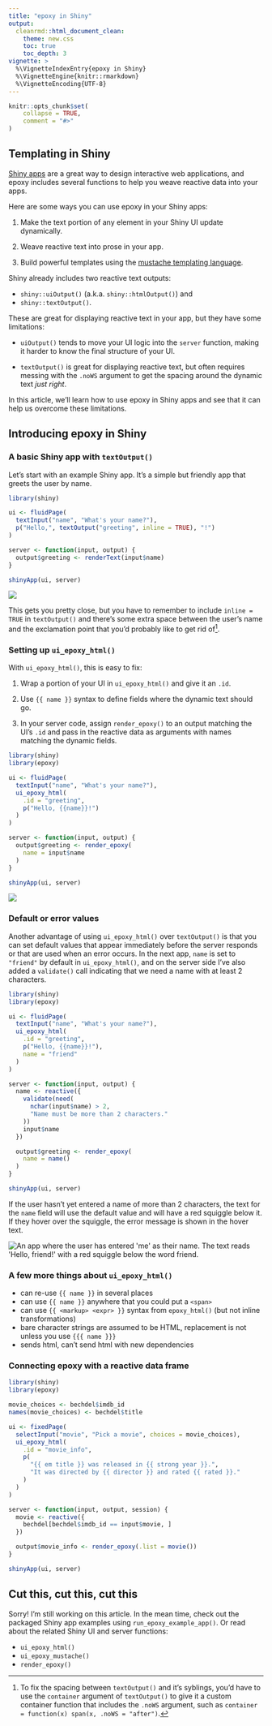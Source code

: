 ```yaml
---
title: "epoxy in Shiny"
output:
  cleanrmd::html_document_clean:
    theme: new.css
    toc: true
    toc_depth: 3
vignette: >
  %\VignetteIndexEntry{epoxy in Shiny}
  %\VignetteEngine{knitr::rmarkdown}
  %\VignetteEncoding{UTF-8}
---
```


[shiny]: https://shiny.posit.co/
[mustache]: https://mustache.github.io/

```r
knitr::opts_chunk$set(
	collapse = TRUE,
	comment = "#>"
)
```

## Templating in Shiny

[Shiny apps][shiny] are a great way to design interactive web applications,
and epoxy includes several functions
to help you weave reactive data into your apps.

Here are some ways you can use epoxy in your Shiny apps:

1. Make the text portion of any element in your Shiny UI update dynamically.

2. Weave reactive text into prose in your app.

3. Build powerful templates using the [mustache templating language][mustache].


Shiny already includes two reactive text outputs:

* `shiny::uiOutput()` (a.k.a. `shiny::htmlOutput()`) and
* `shiny::textOutput()`.

These are great for displaying reactive text in your app,
but they have some limitations:

* `uiOutput()` tends to move your UI logic into the `server` function,
  making it harder to know the final structure of your UI.

* `textOutput()` is great for displaying reactive text,
  but often requires messing with the `.noWS` argument
  to get the spacing around the dynamic text _just right_.

In this article, we'll learn how to use epoxy in Shiny apps
and see that it can help us overcome these limitations.

## Introducing epoxy in Shiny

### A basic Shiny app with `textOutput()`

Let's start with an example Shiny app.
It's a simple but friendly app that greets the user by name.

```r
library(shiny)

ui <- fluidPage(
  textInput("name", "What's your name?"),
  p("Hello,", textOutput("greeting", inline = TRUE), "!")
)

server <- function(input, output) {
  output$greeting <- renderText(input$name)
}

shinyApp(ui, server)
```

![](images/epoxy-shiny/shiny-app-1.png)

This gets you pretty close,
but you have to remember to include `inline = TRUE` in `textOutput()`
and there's some extra space
between the user's name and the exclamation point
that you'd probably like to get rid of[^container-arg].

[^container-arg]: To fix the spacing between `textOutput()` and it's syblings, you'd have to use the `container` argument of `textOutput()` to give it a custom container function that includes the `.noWS` argument, such as `container = function(x) span(x, .noWS = "after")`.

### Setting up `ui_epoxy_html()`

With `ui_epoxy_html()`, this is easy to fix:

1. Wrap a portion of your UI in `ui_epoxy_html()` and give it an `.id`.

1. Use `{{ name }}` syntax to define fields where the dynamic text should go.

1. In your server code, assign `render_epoxy()` to an output matching the UI's
   `.id` and pass in the reactive data as arguments with names matching the
   dynamic fields.

```r
library(shiny)
library(epoxy)

ui <- fluidPage(
  textInput("name", "What's your name?"),
  ui_epoxy_html(
    .id = "greeting",
    p("Hello, {{name}}!")
  )
)

server <- function(input, output) {
  output$greeting <- render_epoxy(
    name = input$name
  )
}

shinyApp(ui, server)
```

![](images/epoxy-shiny/epoxy-app-1.png)

### Default or error values

Another advantage of using `ui_epoxy_html()` over `textOutput()`
is that you can set default values that appear immediately
before the server responds
or that are used when an error occurs.
In the next app,
`name` is set to `"friend"` by default in `ui_epoxy_html()`,
and on the server side I've also added a `validate()` call
indicating that we need a name with at least 2 characters.

```r
library(shiny)
library(epoxy)

ui <- fluidPage(
  textInput("name", "What's your name?"),
  ui_epoxy_html(
    .id = "greeting",
    p("Hello, {{name}}!"),
    name = "friend"
  )
)

server <- function(input, output) {
  name <- reactive({
    validate(need(
      nchar(input$name) > 2,
      "Name must be more than 2 characters."
    ))
    input$name
  })

  output$greeting <- render_epoxy(
    name = name()
  )
}

shinyApp(ui, server)
```

If the user hasn't yet entered a name of more than 2 characters,
the text for the `name` field will use the default value
and will have a red squiggle below it.
If they hover over the squiggle,
the error message is shown in the hover text.

<img src="images/epoxy-shiny/epoxy-app-error.png" alt="An app where the user has entered 'me' as their name. The text reads 'Hello, friend!' with a red squiggle below the word friend.">

### A few more things about `ui_epoxy_html()`

* can re-use `{{ name }}` in several places
* can use `{{ name }}` anywhere that you could put a `<span>`
* can use `{{ <markup> <expr> }}` syntax from `epoxy_html()`
  (but not inline transformations)
* bare character strings are assumed to be HTML,
  replacement is not unless you use `{{{ name }}}`
* sends html, can't send html with new dependencies

### Connecting epoxy with a reactive data frame

```r
library(shiny)
library(epoxy)

movie_choices <- bechdel$imdb_id
names(movie_choices) <- bechdel$title

ui <- fixedPage(
  selectInput("movie", "Pick a movie", choices = movie_choices),
  ui_epoxy_html(
    .id = "movie_info",
    p(
      "{{ em title }} was released in {{ strong year }}.",
      "It was directed by {{ director }} and rated {{ rated }}."
    )
  )
)

server <- function(input, output, session) {
  movie <- reactive({
    bechdel[bechdel$imdb_id == input$movie, ]
  })

  output$movie_info <- render_epoxy(.list = movie())
}

shinyApp(ui, server)
```

## Cut this, cut this, cut this

Sorry! I'm still working on this article.
In the mean time,
check out the packaged Shiny app examples using `run_epoxy_example_app()`.
Or read about the related Shiny UI and server functions:

* `ui_epoxy_html()`
* `ui_epoxy_mustache()`
* `render_epoxy()`

